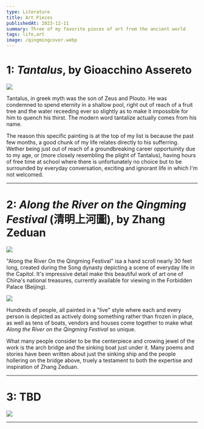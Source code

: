 ```yaml
---
type: Literature
title: Art Pieces
publishedAt: 2023-12-11
summary: Three of my favorite pieces of art from the ancient world
tags: life,art
image: /qingmingcover.webp
---
```


# 1: *Tantalus*, by Gioacchino Assereto

<Image src="/tantalus2.jpg" caption="Gioacchino Assereto, (1625/35-1676)"></Image>

Tantalus, in greek myth was the son of Zeus and Plouto. He was condemned to spend eternity in a shallow pool, right out of reach of a fruit tree and the water receeding ever so slightly as to make it impossible for him to quench his thirst. 
The modern word tantalize actually comes from his name. 


The reason this specific painting is at the top of my list is because the past few months, a good chunk of my life relates directly to his sufferring. Wether being just out of reach of a 
groundbreaking career opportuinity due to my age, or (more closely resembling the plight of Tantalus), having hours of free time at school where there is unfortunately no choice but to 
be surrounded by everyday conversation, exciting and ignorant life in which I'm not welcomed.

---

# 2: *Along the River on the Qingming Festival* (清明上河圖), by Zhang Zeduan

<Image src="/qingming.jpg" caption="Zhang Zeduan, Song dynasty"></Image>

"Along the River On the Qingming Festival" isa a hand scroll nearly 30 feet long, created during the Song dynasty depicting a scene of everyday life in the Capitol. 
It's impressive detail make this beautiful work of art one of China's national treasures, currently available for viewing in the Forbidden Palace (Beijing). 

<Image src="/qingmingcover.webp" caption="The famous arch bridge in the center of the work"></Image>

Hundreds of people, all painted in a "live" style where each and every person is depicted as actively doing something rather than frozen in place, as well as
tens of boats, vendors and houses come together to make what *Along the River on the Qingming Festival* so unique. 

What many people consider to be the centerpiece and crowing jewel of the work is the arch bridge and the sinking boat just under it. Many poems and stories have been written about
just the sinking ship and the people hollering on the bridge above, truely a testament to both the expertise and inspiration
of Zhang Zeduan.

---

# 3: TBD


<Image src="/" caption=""></Image>

---